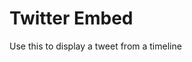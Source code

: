 

<Meta title="Components/Atoms/TwitterEmbed" component={TwitterEmbed} />

# Twitter Embed

Use this to display a tweet from a timeline

<Canvas>
  <Story name="Component">
    <TwitterEmbed
      url="https://twitter.com/eab/status/1351167649418514432"
      caption="This is an optional caption"
    />
  </Story>
</Canvas>
